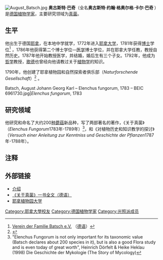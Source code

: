 [[File:August_Batsch.jpg|right]]
'''奥古斯特·巴奇'''{{BD|1761年|10月28日|1802年|9月29日|}}（全名'''奥古斯特·约翰·格奥尔格·卡尔·巴奇 {{lang-de|August Johann Georg Karl Batsch}}'''）是[[德国|德国]][[植物学家|植物学家]]，主要研究领域为[[真菌|真菌]]。 

== 生平 ==
他出生于德国[[耶拿|耶拿]]，在本地中学就学，1772年进入[[耶拿大学|耶拿大学]]，1781年获得[[博士|博士]]学位<ref>[http://batsch.tisma.de/chronik/august.html Verein der Familie Batsch e.V.] {{Wayback|url=http://batsch.tisma.de/chronik/august.html |date=20020503001459 }}（[[德语|德语]]）</ref> ，1786年他获得第二个博士学位—[[医学|医学]]博士学位，并在耶拿大学任教，教授自然历史。1787年他开始教授医学，并结婚，婚后生有三个子女。1792年，他成为[[哲学|哲学]]教授，[[歌德|歌德]]也曾经向他请教过关于[[植物学|植物学]]的知识。

1790年，他创建了耶拿植物园和自然探索者俱乐部（''Naturforschende Gesellschaft''）<ref>{{Cite web |url=http://www.ilmyco.gen.chicago.il.us/Authors/Batsch626.html |title=August Johann Georg Karl Batsch (1761 - 1802) |access-date=2009-01-23 |archive-date=2007-12-13 |archive-url=https://web.archive.org/web/20071213014209/http://www.ilmyco.gen.chicago.il.us/Authors/Batsch626.html |dead-url=no }}</ref>
。

<gallery>
Batsch, August Johann Georg Karl – Elenchus fungorum, 1783 – BEIC 6961730.jpg|''Elenchus fungorum'', 1783
</gallery>

== 研究领域 ==
他研究和命名了大约200[[种|种]][[蘑菇|蘑菇]]新品种，写了两部著名的著作，《关于真菌》（''Elenchus Fungorum''1783年-1789年）<ref>"Elenchus Fungorum is not only important for its taxonomic value (Batsch declares about 200 species in it), but is also a good Flora study and is even today of great worth", Heinrich Dörfelt & Heike Heklau (1998) Die Geschichte der Mykologie (The Story of Mycology)</ref>，和《对植物历史和知识教学的探讨》（''Versuch einer Anleitung zur Kenntniss und Geschichte der Pflanzen''1787年-1788年）。

{{植物命名人|Batsch|奥古斯特·巴奇}}
== 注释 ==
{{reflist}}

== 外部链接 ==
*[https://web.archive.org/web/20081120102104/http://www.mycokey.com/AU/HistoryOfMycology/HisBatsch.htm 介绍]
*[http://babelfish.altavista.com/babelfish/trurl_pagecontent?lp=de_en&trurl=http%3a%2f%2fedocs.ub.uni-frankfurt.de%2fvolltexte%2f2006%2f50273%2findex.html 《关于真菌》一书全文（[[德语|德语]]）]{{dead link|date=2017年12月 |bot=InternetArchiveBot |fix-attempted=yes }} 
*[https://web.archive.org/web/20070607085646/http://www2.uni-jena.de/biologie/spezbot/botgar/geschENG.html 耶拿植物园大学]

{{Authority control}}
{{DEFAULTSORT:Batsch, August}}
[[Category:耶拿大學校友|Category:耶拿大學校友]]
[[Category:德国植物学家|Category:德国植物学家]]
[[Category:光照派成员|Category:光照派成员]]